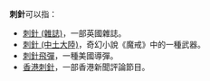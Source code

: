 '''刺針'''可以指：
* [[柳葉刀_(雜誌)|刺針 (雜誌)]]，一部英國雜誌。
* [[刺針_(中土大陸)|刺針 (中土大陸)]]，奇幻小說《魔戒》中的一種武器。
* [[刺針飛彈|刺針飛彈]]，一種美國導彈。
* [[香港刺針|香港刺針]]，一部香港新聞評論節目。
{{disambig|Cat=二字消歧義}}